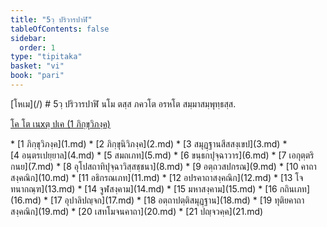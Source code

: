 ```yaml
---
title: "5วฺ ปริวารปาฬิ"
tableOfContents: false
sidebar:
  order: 1
type: "tipitaka"
basket: "vi"
book: "pari"
---
```



<Paragraph type="center" book="pari">
[โหเม](/)
</Paragraph>

<Paragraph type="center" book="pari">
# 5วฺ ปริวารปาฬิ
</Paragraph>

<Paragraph number="1" type="center" book="pari">
นโม ตสฺส ภควโต อรหโต สมฺมาสมฺพุทฺธสฺส.

[โค โต เนxตฺ ปเค (1 ภิกฺขุวิภงฺค)](1.md)



</Paragraph>

<TableOfContents book="pari" section="5">
* [1 ภิกฺขุวิภงฺค](1.md)
* [2 ภิกฺขุนิวิภงฺค](2.md)
* [3 สมุฏฺฐานสีสสงฺเขป](3.md)
* [4 อนฺตรเปยฺยาล](4.md)
* [5 สมถเภท](5.md)
* [6 ขนฺธกปุจฺฉาวาร](6.md)
* [7 เอกุตฺตริกนย](7.md)
* [8 อุโปสถาทิปุจฺฉาวิสฺสชฺชนา](8.md)
* [9 อตฺถวสปกรณ](9.md)
* [10 คาถาสงฺคณิก](10.md)
* [11 อธิกรณเภท](11.md)
* [12 อปรคาถาสงฺคณิก](12.md)
* [13 โจทนากณฺฑ](13.md)
* [14 จูฬสงฺคาม](14.md)
* [15 มหาสงฺคาม](15.md)
* [16 กถินเภท](16.md)
* [17 อุปาลิปญฺจก](17.md)
* [18 อตฺถาปตฺติสมุฏฺฐาน](18.md)
* [19 ทุติยคาถาสงฺคณิก](19.md)
* [20 เสทโมจนคาถา](20.md)
* [21 ปญฺจวคฺค](21.md)
</TableOfContents>